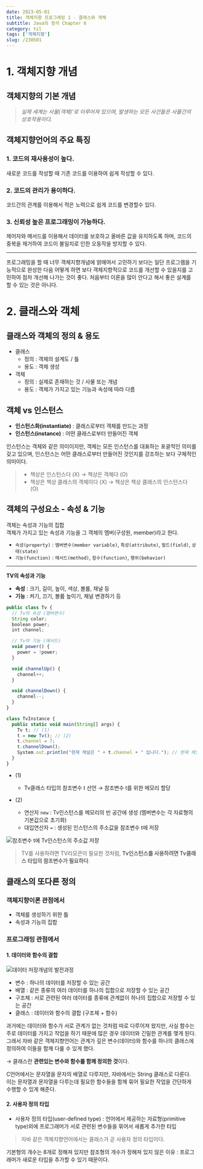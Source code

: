 ```yaml
---
date: 2023-05-01
title: 객체지향 프로그래밍 1 - 클래스와 객체
subtitle: Java의 정석 Chapter 6
category: til
tags: ['객체지향']
slug: /230501
---
```


# 1. 객체지향 개념

## 객체지향의 기본 개념

> _실제 세계는 사물(객체)'로 이루어져 있으며, 발생하는 모든 사건들은 사물간의 상호작용이다._

## 객체지향언어의 주요 특징

### 1. 코드의 재사용성이 높다.

새로운 코드를 작성할 때 기존 코드를 이용하여 쉽게 작성할 수 있다.

### 2. 코드의 관리가 용이하다.

코드간의 관계를 이용해서 적은 노력으로 쉽게 코드를 변경할수 있다.

### 3. 신뢰성 높은 프로그래밍이 가능하다.

제어자와 메서드를 이용해서 데이터를 보호하고 올바른 값을 유지하도록 하며, 코드의 중복을 제거하여 코드이 불일치로 인한 오동작을 방지할 수 있다.

---

프로그래밍을 할 때 너무 객체지향개념에 얽매여서 고민하기 보다는 일단 프로그램을 기능적으로 완성한 다음 어떻게 하면 보다 객체지향적으로 코드를 개선할 수 있을지를 고민하여 점차 개선해 나가는 것이 좋다. 처음부터 이론을 많이 안다고 해서 좋은 설계를 할 수 있는 것은 아니다.

# 2. 클래스와 객체

## 클래스와 객체의 정의 & 용도

- 클래스
  - 정의 : 객체의 설계도 / 틀
  - 용도 : 객체 생성
- 객체
  - 정의 : 실제로 존재하는 것 / 사물 또는 개념
  - 용도 : 객체가 가지고 있는 기능과 속성에 따라 다름

## 객체 vs 인스턴스

- **인스턴스화(instantiate)** : 클래스로부터 객체를 만드는 과정
- **인스턴스(instance)** : 어떤 클래스로부터 만들어진 객체

인스턴스는 객체와 같은 의미이지만, 객체는 모든 인스턴스를 대표하는 포괄적인 의미를 갖고 있으며, 인스턴스는 어떤 클래스로부터 만들어진 것인지를 강조하는 보다 구체적인 의미이다.

> - 책상은 인스턴스다 (X) → 책상은 객체다 (O)
> - 책상은 책상 클래스의 객체이다 (X) → 책상은 책상 클래스의 인스턴스다 (O)

## 객체의 구성요소 - 속성 & 기능

객체는 속성과 기능의 집합\
객체가 가지고 있는 속성과 기능을 그 객체의 멤버(구성원, member)라고 한다.

- `속성(property)` : `멤버변수(member variable)`, `특성(attribute)`, `필드(field)`, `상태(state)`
- `기능(function)` : `메서드(method)`, `함수(function)`, `행위(behavior)`

---

**TV의 속성과 기능**

- **속성** : 크기, 길이, 높이, 색상, 볼륨, 채널 등
- **기능** : 켜기, 끄기, 볼륨 높이기, 채널 변경하기 등

```js
public class Tv {
  // Tv의 속성 (멤버변수)
  String color;
  boolean power;
  int channel;

  // Tv의 기능 (메서드)
  void power() {
    power = !power;
  }

  void channelUp() {
    channel++;
  }

  void channelDown() {
    channel--;
  }
}

class TvInstance {
  public static void main(String[] args) {
    Tv t; // (1)
    t = new Tv(); // (2)
    t.channel = 7;
    t.channelDown();
    System.out.println("현재 채널은 " + t.channel + " 입니다."); // 현재 채널은 6 입니다.
  }
}
```

- (1)

  - Tv클래스 타입의 참조변수 t 선언 → 참조변수 t를 위한 메모리 할당

- (2)
  - 연산자 `new` : Tv인스턴스를 메모리의 빈 공간에 생성 (멤버변수는 각 자료형의 기본값으로 초기화)
  - 대입연산자 `=` : 생성된 인스턴스의 주소값을 참조변수 t에 저장

![참조변수 t에 Tv인스턴스의 주소값 저장](./2.4.jpeg)

> TV를 사용하려면 TV리모콘이 필요한 것처럼, **Tv인스턴스를 사용하려면 Tv클래스 타입의 참조변수가 필요하다**.

## 클래스의 또다른 정의

### 객체지향이론 관점에서

- 객체를 생성하기 위한 틀
- 속성과 기능의 집합

### 프로그래밍 관점에서

#### 1. 데이터와 함수의 결합

![데이터 저장개념의 발전과정](./2.6.jpeg)

<Caption value="프로그래밍 언어에서 데이터 저장개념의 발전 과정" />

- 변수 : 하나의 데이터를 저장할 수 있는 공간
- 배열 : 같은 종류의 여러 데이터를 하나의 집합으로 저장할 수 있는 공간
- 구조체 : 서로 관련된 여러 데이터를 종류에 관계없이 하나의 집합으로 저장할 수 있는 공간
- 클래스 : 데이터와 함수의 결합 (구조체 + 함수)

과거에는 데이터와 함수가 서로 관계가 없는 것처럼 따로 다루어져 왔지만, 사실 함수는 주로 데이터를 가지고 작업을 하기 때문에 많은 경우 데이터와 긴밀한 관계를 맺게 된다. 그래서 자바 같은 객체지향언어는 관계가 깊은 변수(데이터)와 함수를 하나의 클래스에 정의하여 이들을 함께 다룰 수 있게 했다.

→ 클래스란 **관련있는 변수와 함수를 함께 정의한 것**이다.

C언어에서는 문자열을 문자의 배열로 다루지만, 자바에서는 String 클래스로 다룬다. 이는 문자열과 문자열을 다루는데 필요한 함수들을 함께 묶어 필요한 작업을 간단하게 수행할 수 있게 해준다.

#### 2. 사용자 정의 타입

- 사용자 정의 타입(user-defined type) : 언어에서 제공하는 자료형(primitive type)외에 프로그래머가 서로 관련된 변수들을 묶어서 새롭게 추가한 타입

> 자바 같은 객체지향언어에서는 클래스가 곧 사용자 정의 타입이다.

기본형의 개수는 8개로 정해져 있지만 참조형의 개수가 정해져 있지 않은 이유 : 프로그래머가 새로운 타입을 추가할 수 있기 때문이다.

